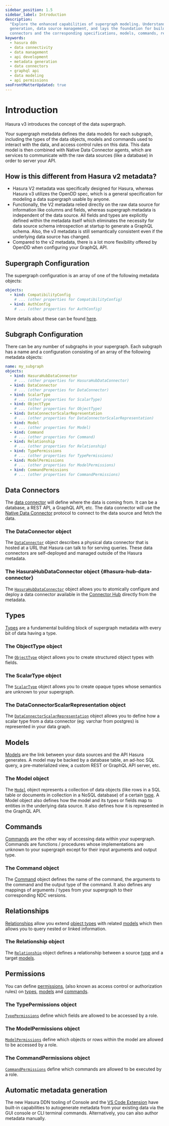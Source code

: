 ```yaml
---
sidebar_position: 1.5
sidebar_label: Introduction
description:
  "Explore the enhanced capabilities of supergraph modeling. Understand how it provides an efficient tool for metadata
  generation, data source management, and lays the foundation for building API data domains. Learn the mechanism of data
  connectors and the corresponding specifications, models, commands, relationships, and permissions."
keywords:
  - hasura ddn
  - data connectivity
  - data management
  - api development
  - metadata generation
  - data connectors
  - graphql api
  - data modeling
  - api permissions
seoFrontMatterUpdated: true
---
```


# Introduction

Hasura v3 introduces the concept of the data supergraph.

Your supergraph metadata defines the data models for each subgraph, including the types of the data objects, models and
commands used to interact with the data, and access control rules on this data. This data model is then combined with
Native Data Connector agents, which are services to communicate with the raw data sources (like a database) in order to
server your API.

## How is this different from Hasura v2 metadata?

- Hasura V2 metadata was specifically designed for Hasura, whereas Hasura v3 utilizes the OpenDD spec, which is a
  general specification for modeling a data supergraph usable by anyone.
- Functionally, the V2 metadata relied directly on the raw data source for information like columns and fields, whereas
  supergraph metadata is independent of the data source. All fields and types are explicitly defined within the metadata
  itself which eliminates the necessity for data source schema introspection at startup to generate a GraphQL schema.
  Also, the v3 metadata is still semantically consistent even if the underlying data source has changed.
- Compared to the v2 metadata, there is a lot more flexibility offered by OpenDD when configuring your GraphQL API.

## Supergraph Configuration

The supergraph configuration is an array of one of the following metadata objects:

```yaml
objects:
  - kind: CompatibilityConfig
    # ... (other properties for CompatibilityConfig)
  - kind: AuthConfig
    # ... (other properties for AuthConfig)
```

More details about these can be found [here](/ci-cd/config.mdx#supergraph).

## Subgraph Configuration

There can be any number of subgraphs in your supergraph. Each subgraph has a name and a configuration consisting of an
array of the following metadata objects:

```yaml
name: my_subgraph
objects:
  - kind: HasuraHubDataConnector
    # ... (other properties for HasuraHubDataConnector)
  - kind: DataConnector
    # ... (other properties for DataConnector)
  - kind: ScalarType
    # ... (other properties for ScalarType)
  - kind: ObjectType
    # ... (other properties for ObjectType)
  - kind: DataConnectorScalarRepresentation
    # ... (other properties for DataConnectorScalarRepresentation)
  - kind: Model
    # ... (other properties for Model)
  - kind: Command
    # ... (other properties for Command)
  - kind: Relationship
    # ... (other properties for Relationship)
  - kind: TypePermissions
    # ... (other properties for TypePermissions)
  - kind: ModelPermissions
    # ... (other properties for ModelPermissions)
  - kind: CommandPermissions
    # ... (other properties for CommandPermissions)
```

## Data Connectors

The [data connector](./data-connectors.mdx) will define where the data is coming from. It can be a database, a REST API,
a GraphQL API, etc. The data connector will use the [Native Data Connector](/connectors/overview.mdx) protocol to
connect to the data source and fetch the data.

### The DataConnector object

The [`DataConnector`](./data-connectors.mdx) object describes a physical data connector that is hosted at a URL that
Hasura can talk to for serving queries. These data connectors are self-deployed and managed outside of the Hasura
metadata.

### The HasuraHubDataConnector object {#hasura-hub-data-connector}

The [`HasuraHubDataConnector`](./data-connectors.mdx#hasura-hub-data-connector) object allows you to atomically
configure and deploy a data connector available in the [Connector Hub](https://hasura.io/connectors/) directly from the
metadata.

## Types

[Types](./types.mdx) are a fundamental building block of supergraph metadata with every bit of data having a type.

### The ObjectType object

The [`ObjectType`](./types.mdx#object-types) object allows you to create structured object types with fields.

### The ScalarType object

The [`ScalarType`](./types.mdx#scalar-types) object allows you to create opaque types whose semantics are unknown to
your supergraph.

### The DataConnectorScalarRepresentation object

The [`DataConnectorScalarRepresentation`](./types.mdx#scalar-type-representation) object allows you to define how a
scalar type from a data connector (eg: varchar from postgres) is represented in your data graph.

## Models

[Models](./models.mdx) are the link between your data sources and the API Hasura generates. A model may be backed by a
database table, an ad-hoc SQL query, a pre-materialized view, a custom REST or GraphQL API server, etc.

### The Model object

The [`Model`](./models.mdx) object represents a collection of data objects (like rows in a SQL table or documents in
collection in a NoSQL database) of a certain [type](./types.mdx). A Model object also defines how the model and its
types or fields map to entities in the underlying data source. It also defines how it is represented in the GraphQL API.

## Commands

[Commands](./commands.mdx) are the other way of accessing data within your supergraph. Commands are functions /
procedures whose implementations are unknown to your supergraph except for their input arguments and output type.

### The Command object

The [Command](./commands.mdx) object defines the name of the command, the arguments to the command and the output type
of the command. It also defines any mappings of arguments / types from your supergraph to their corresponding NDC
versions.

## Relationships

[Relationships](./relationships.mdx) allow you extend [object types](./types.mdx) with related [models](./models.mdx)
which then allows you to query nested or linked information.

### The Relationship object

The [`Relationship`](./relationships.mdx) object defines a relationship between a source [type](./types.mdx) and a
target [models](./models.mdx).

## Permissions

You can define [permissions](./permissions.mdx), (also known as access control or authorization rules) on
[types](./types.mdx), [models](./models.mdx) and [commands](./commands.mdx).

### The TypePermissions object

[`TypePermissions`](./permissions.mdx#type-permissions) define which fields are allowed to be accessed by a role.

### The ModelPermissions object

[`ModelPermissions`](./permissions.mdx#model-permissions) define which objects or rows within the model are allowed to
be accessed by a role.

### The CommandPermissions object

[`CommandPermissions`](./permissions.mdx#command-permissions) define which commands are allowed to be executed by a
role.

## Automatic metadata generation

The new Hasura DDN tooling of Console and the
[VS Code Extension](https://marketplace.visualstudio.com/items?itemName=HasuraHQ.hasura) have built-in capabilities to
autogenerate metadata from your existing data via the GUI console or CLI terminal commands. Alternatively, you can also
author metadata manually.
